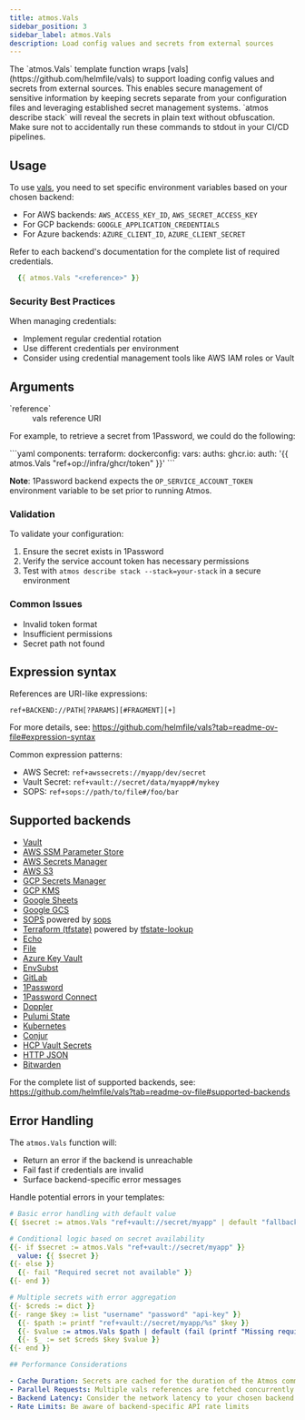 ```yaml
---
title: atmos.Vals
sidebar_position: 3
sidebar_label: atmos.Vals
description: Load config values and secrets from external sources
---
```


<Intro>
The `atmos.Vals` template function wraps [vals](https://github.com/helmfile/vals) to support loading config values and secrets from external sources. This enables secure management of sensitive information by keeping secrets separate from your configuration files and leveraging established secret management systems.
 </Intro>

<Admonition type="warning" title="Careful with secrets">
  `atmos describe stack` will reveal the secrets in plain text without obfuscation. Make sure not to accidentally run these commands to stdout in your CI/CD pipelines.
</Admonition>

## Usage

To use [vals](https://github.com/helmfile/vals), you need to set specific environment variables based on your chosen backend:

- For AWS backends: `AWS_ACCESS_KEY_ID`, `AWS_SECRET_ACCESS_KEY`
- For GCP backends: `GOOGLE_APPLICATION_CREDENTIALS`
- For Azure backends: `AZURE_CLIENT_ID`, `AZURE_CLIENT_SECRET`

Refer to each backend's documentation for the complete list of required credentials.

```yaml
  {{ atmos.Vals "<reference>" }}
```

### Security Best Practices

When managing credentials:
- Implement regular credential rotation
- Use different credentials per environment
- Consider using credential management tools like AWS IAM roles or Vault

## Arguments

<dl>
  <dt>`reference`</dt>
  <dd>vals reference URI</dd>
</dl>

For example, to retrieve a secret from 1Password, we could do the following:

<File>
```yaml
components:
  terraform:
    dockerconfig:
      vars:
        auths:
          ghcr.io:
            auth: '{{ atmos.Vals "ref+op://infra/ghcr/token" }}'
```
</File>

<b>Note</b>: 1Password backend expects the `OP_SERVICE_ACCOUNT_TOKEN` environment variable to be set prior to running Atmos.

### Validation

To validate your configuration:

1. Ensure the secret exists in 1Password
2. Verify the service account token has necessary permissions
3. Test with `atmos describe stack --stack=your-stack` in a secure environment

### Common Issues

- Invalid token format
- Insufficient permissions
- Secret path not found

## Expression syntax

References are URI-like expressions:

```
ref+BACKEND://PATH[?PARAMS][#FRAGMENT][+]
```

For more details, see: https://github.com/helmfile/vals?tab=readme-ov-file#expression-syntax

Common expression patterns:

- AWS Secret: `ref+awssecrets://myapp/dev/secret`
- Vault Secret: `ref+vault://secret/data/myapp#/mykey`
- SOPS: `ref+sops://path/to/file#/foo/bar`

## Supported backends

- [Vault](https://github.com/helmfile/vals#vault)
- [AWS SSM Parameter Store](https://github.com/helmfile/vals#aws-ssm-parameter-store)
- [AWS Secrets Manager](https://github.com/helmfile/vals#aws-secrets-manager)
- [AWS S3](https://github.com/helmfile/vals#aws-s3)
- [GCP Secrets Manager](https://github.com/helmfile/vals#gcp-secrets-manager)
- [GCP KMS](https://github.com/helmfile/vals#gcp-kms)
- [Google Sheets](https://github.com/helmfile/vals#google-sheets)
- [Google GCS](https://github.com/helmfile/vals#google-gcs)
- [SOPS](https://github.com/helmfile/vals#sops) powered by [sops](https://github.com/getsops/sops)
- [Terraform (tfstate)](https://github.com/helmfile/vals#terraform-tfstate) powered by [tfstate-lookup](https://github.com/fujiwara/tfstate-lookup)
- [Echo](https://github.com/helmfile/vals#echo)
- [File](https://github.com/helmfile/vals#file)
- [Azure Key Vault](https://github.com/helmfile/vals#azure-key-vault)
- [EnvSubst](https://github.com/helmfile/vals#envsubst)
- [GitLab](https://github.com/helmfile/vals#gitlab)
- [1Password](https://github.com/helmfile/vals#1password)
- [1Password Connect](https://github.com/helmfile/vals#1password-connect)
- [Doppler](https://github.com/helmfile/vals#doppler)
- [Pulumi State](https://github.com/helmfile/vals#pulumi-state)
- [Kubernetes](https://github.com/helmfile/vals#kubernetes)
- [Conjur](https://github.com/helmfile/vals#conjur)
- [HCP Vault Secrets](https://github.com/helmfile/vals#hcp-vault-secrets)
- [HTTP JSON](https://github.com/helmfile/vals#http-json)
- [Bitwarden](https://github.com/helmfile/vals#bitwarden)

For the complete list of supported backends, see: https://github.com/helmfile/vals?tab=readme-ov-file#supported-backends

## Error Handling

The `atmos.Vals` function will:
- Return an error if the backend is unreachable
- Fail fast if credentials are invalid
- Surface backend-specific error messages

Handle potential errors in your templates:

```yaml
# Basic error handling with default value
{{ $secret := atmos.Vals "ref+vault://secret/myapp" | default "fallback-value" }}

# Conditional logic based on secret availability
{{- if $secret := atmos.Vals "ref+vault://secret/myapp" }}
  value: {{ $secret }}
{{- else }}
  {{- fail "Required secret not available" }}
{{- end }}

# Multiple secrets with error aggregation
{{- $creds := dict }}
{{- range $key := list "username" "password" "api-key" }}
  {{- $path := printf "ref+vault://secret/myapp/%s" $key }}
  {{- $value := atmos.Vals $path | default (fail (printf "Missing required secret: %s" $key)) }}
  {{- $_ := set $creds $key $value }}
{{- end }}

## Performance Considerations

- Cache Duration: Secrets are cached for the duration of the Atmos command
- Parallel Requests: Multiple vals references are fetched concurrently
- Backend Latency: Consider the network latency to your chosen backend
- Rate Limits: Be aware of backend-specific API rate limits
